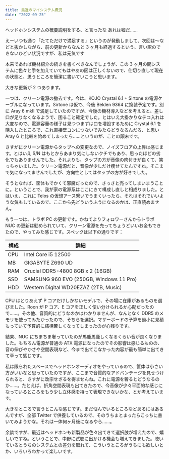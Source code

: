 ```yaml
---
title: 最近のマイシステム概況
date: "2022-09-25"
---
```


ヘッドホンシステムの概要説明をする、と言ったな あれは嘘だ……

えーいつも通り「たてただけで満足する」というのが発動しまして、次回は〜などと抜かしながら、前の更新からなんと 3 ヶ月も経過するという、言い訳のできないひどい状況ですが、私は元気です

本来であれば機材紹介の続きを書くべきなんでしょうが、この 3 ヶ月の間システムに色々と手を加えていてもはやあの図は正しくないので、仕切り直して現在の状態と、思うところを簡潔に書いていこうと思います。

大きな更新が 2 つあります。

一つは、クリーン電源の撤去です。今は、KOJO Crystal 6.1 + Sirtone の電源ケーブルになっています。Sirtone は仮で、今後 Belden 9364 に換装予定です。別に Aray 6 mkII で満足していたのですが、今後の機材導入などを考えると、差し口が足りなくなるようで、困ること確定でした。とはいえ大掛かりなテコ入れは大変なので、電源容量の様子は見つつまずは口を増設するために Crystal 6.1 を購入したところで、これ直接壁コンにつないでみたらどうなるんだろ、と思い Aray 6 と比較を始めてしまったら……というのが、ことの顛末です。

さすがにクリーン電源からタップへの変更なので、ノイズフロアの上昇は感じます。とはいえ S/N はもとからあまり気にしないクチでもあり、思ったほどの劣化でもありませんでした。それよりも、タップの方が音像の肉付きが良くて、笑っちゃいました。クリーン電源だと、音像が少しだけ痩せてたんですね。そこまで気になってませんでしたが、方向性としてはタップの方が好きでした。

そうとなれば、筐体もでかくて邪魔だったので、さっさと売ってしまいまうことに。ということで、我が家の電源系はここにきて構成し直しと相成りました。とはいえ、これに Telos の仮想アース繋いでうまくいったら、それはそれでいいような気もしているので、ここから先どういうふうになるのかは、正直読めません。

もう一つは、トラポ PC の更新です。かねてよりフォロワーさんからトラポ NUC の更新は勧められていて、クリーン電源を売ってちょうどいいお金もできたので、やってみた感じです。スペックは以下の通りです：

| 構成 | 詳細                                    |
| ---- | --------------------------------------- |
| CPU  | Intel Core i5 12500                     |
| MB   | GIGABYTE Z690 UD                        |
| RAM  | Crucial DDR5-4800 8GB x 2 (16GB)        |
| SSD  | SAMSUNG 960 EVO (250GB, Windows 11 Pro) |
| HDD  | Western Digital WD20EZAZ (2TB, Music)   |

CPU はとりあえず P コアだけしかないモデルで、その場に在庫があるものを選びました。Roon が P コア、E コアを正しく使い分けられるか心配だったので……。その他、音質的にどうなのかはわかりませんが、なんとなく DDR5 のメモリを使ってみたかったので、そちらを選択。マザーボードの予算を過小に見積もっていて予算的に結構苦しくなってしまったのが心残りです。

結果、NUC にちまちま奢っていたのが馬鹿馬鹿しくなるくらい音が良くなりました。もちろん電源が普通の ATX 電源になったのでその影響は感じるものの、音の伸びやかさや空間表現など、今まで出てこなかった内容が最も簡単に出てきて草って感じです。

私は限られたスペースでヘッドホンオーディオをやっているので、筐体は小さい方がいいなと思っていたのですが、ここまで音質的なアドバンテージを見せつけられると、さすがに改宗せざるを得ませんね。これに電源を奢るとどうなるのか……。たとえば、折角空間表現も出てきたので、今音像が少々平面的な感じになっているところをもう少し立体感を持って表現できないかな、とか考えています。

大きなところで言うとこんな感じです。まだ悩んでいるところなどあるにはあるんですが、全部 Twitter で供養しているので、そのうちまとまったらこっちに書いてみようかな。それは一体何ヶ月後になるやら……。

余談ですが、最近はヘッドホンも新製品が色々出てきて選択肢が増えたので、嬉しいですね。ということで、中野に試聴に出かける機会も増えてきました。聴いているとうちのシステムとの差分を取れて、こういうところがうちにも欲しいとか、いろいろわかって楽しいです。
